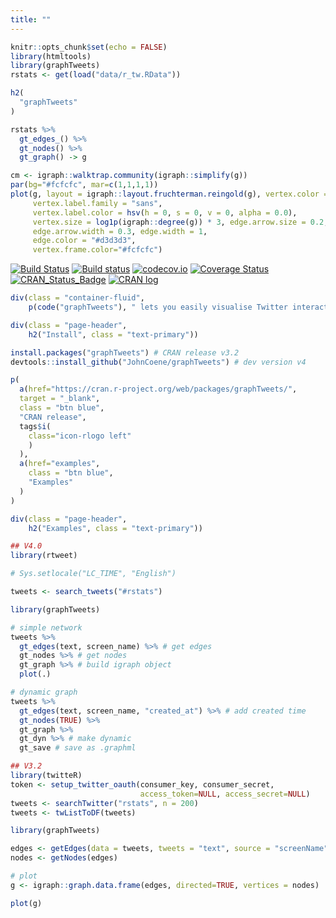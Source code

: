 ```yaml
---
title: ""
---
```


```r
knitr::opts_chunk$set(echo = FALSE)
library(htmltools)
library(graphTweets)
rstats <- get(load("data/r_tw.RData"))
```

<main>
<div class = "container">

```r
h2(
  "graphTweets"
)
```

```r
rstats %>% 
  gt_edges_() %>% 
  gt_nodes() %>% 
  gt_graph() -> g

cm <- igraph::walktrap.community(igraph::simplify(g))
par(bg="#fcfcfc", mar=c(1,1,1,1))
plot(g, layout = igraph::layout.fruchterman.reingold(g), vertex.color = igraph::membership(cm),
     vertex.label.family = "sans",
     vertex.label.color = hsv(h = 0, s = 0, v = 0, alpha = 0.0), 
     vertex.size = log1p(igraph::degree(g)) * 3, edge.arrow.size = 0.2, 
     edge.arrow.width = 0.3, edge.width = 1,
     edge.color = "#d3d3d3",
     vertex.frame.color="#fcfcfc")
```

[![Build Status](https://travis-ci.org/JohnCoene/graphTweets.svg?branch=master)](https://travis-ci.org/JohnCoene/graphTweets)
[![Build status](https://ci.appveyor.com/api/projects/status/t37a595yg5eb2sx6/branch/master?svg=true)](https://ci.appveyor.com/project/JohnCoene/graphtweets/branch/master)
[![codecov.io](https://codecov.io/github/JohnCoene/graphTweets/coverage.svg?branch=master)](https://codecov.io/github/JohnCoene/graphTweets?branch=master)
[![Coverage Status](https://img.shields.io/coveralls/JohnCoene/graphTweets.svg)](https://coveralls.io/r/JohnCoene/graphTweets?branch=master)
[![CRAN_Status_Badge](http://www.r-pkg.org/badges/version/graphTweets)](http://cran.r-project.org/package=graphTweets)
[![CRAN log](http://cranlogs.r-pkg.org/badges/grand-total/graphTweets)](http://cranlogs.r-pkg.org/badges/graphTweets)

```r
div(class = "container-fluid",
    p(code("graphTweets"), " lets you easily visualise Twitter interaction."))
```

```r
div(class = "page-header",
    h2("Install", class = "text-primary"))
```

```r
install.packages("graphTweets") # CRAN release v3.2
devtools::install_github("JohnCoene/graphTweets") # dev version v4
```

```r
p(
  a(href="https://cran.r-project.org/web/packages/graphTweets/", 
  target = "_blank",
  class = "btn blue",
  "CRAN release",
  tags$i(
    class="icon-rlogo left"
    )
  ),
  a(href="examples", 
    class = "btn blue",
    "Examples"
  )
)
```

```r
div(class = "page-header",
    h2("Examples", class = "text-primary"))
```

```r
## V4.0
library(rtweet)

# Sys.setlocale("LC_TIME", "English")

tweets <- search_tweets("#rstats")

library(graphTweets)

# simple network
tweets %>% 
  gt_edges(text, screen_name) %>% # get edges
  gt_nodes %>% # get nodes
  gt_graph %>% # build igraph object
  plot(.)

# dynamic graph
tweets %>% 
  gt_edges(text, screen_name, "created_at") %>% # add created time
  gt_nodes(TRUE) %>% 
  gt_graph %>% 
  gt_dyn %>% # make dynamic
  gt_save # save as .graphml

## V3.2
library(twitteR)
token <- setup_twitter_oauth(consumer_key, consumer_secret, 
                             access_token=NULL, access_secret=NULL)
tweets <- searchTwitter("rstats", n = 200)
tweets <- twListToDF(tweets)

library(graphTweets)

edges <- getEdges(data = tweets, tweets = "text", source = "screenName")
nodes <- getNodes(edges)

# plot
g <- igraph::graph.data.frame(edges, directed=TRUE, vertices = nodes)

plot(g)
```

</div>
</main>